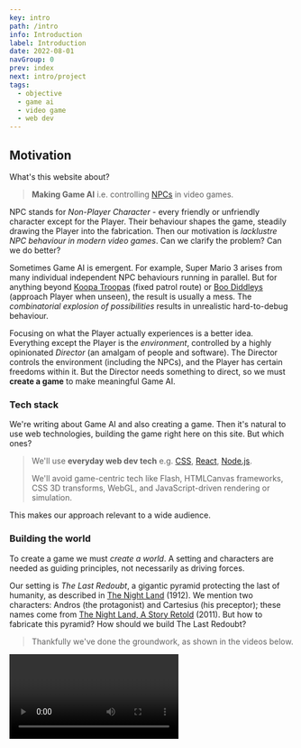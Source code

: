 ```yaml
---
key: intro
path: /intro
info: Introduction
label: Introduction
date: 2022-08-01
navGroup: 0
prev: index
next: intro/project
tags:
  - objective
  - game ai
  - video game
  - web dev
---
```



## Motivation

What's this website about?

> **Making Game AI** i.e. controlling [NPCs](https://en.wikipedia.org/wiki/Non-player_character) in video games.

NPC stands for _Non-Player Character_ - 
every friendly or unfriendly character except for the Player.
Their behaviour shapes the game, steadily drawing the Player into the fabrication.
Then our motivation is _lacklustre NPC behaviour in modern video games_.
Can we clarify the problem?
Can we do better?

Sometimes Game AI is emergent.
For example, Super Mario 3 arises from many individual independent NPC behaviours running in parallel.
But for anything beyond [Koopa Troopas](https://en.wikipedia.org/wiki/Koopa_Troopa) (fixed patrol route) or [Boo Diddleys](https://en.wikipedia.org/wiki/Boo_(character)) (approach Player when unseen),
the result is usually a mess.
The _combinatorial explosion of possibilities_ results in
unrealistic hard-to-debug behaviour.

Focusing on what the Player actually experiences is a better idea.
Everything except the Player is the _environment_, controlled by a highly opinionated _Director_ (an amalgam of people and software).
The Director controls the environment (including the NPCs), and the Player has certain freedoms within it.
But the Director needs something to direct,
so we must **create a game** to make meaningful Game AI.


### Tech stack

We're writing about Game AI and also creating a game.
Then it's natural to use web technologies, building the game right here on this site.
But which ones?

> We'll use **everyday web dev tech** e.g. [CSS](https://en.wikipedia.org/wiki/CSS), [React](https://en.wikipedia.org/wiki/React_(JavaScript_library)#Functional_components), [Node.js](https://en.wikipedia.org/wiki/Node.js).
>
> We'll avoid game-centric tech like Flash, HTMLCanvas frameworks, CSS 3D transforms, WebGL,
> and JavaScript-driven rendering or simulation.

This makes our approach relevant to a wide audience.


### Building the world

To create a game we must _create a world_.
A setting and characters are needed as guiding principles,
not necessarily as driving forces.

Our setting is _The Last Redoubt_, a gigantic pyramid protecting the last of humanity, as described in [The Night Land](https://en.wikipedia.org/wiki/The_Night_Land) (1912).
We mention two characters: Andros (the protagonist) and Cartesius (his preceptor);
these names come from [The Night Land, A Story Retold](https://en.wikipedia.org/wiki/The_Night_Land#Pastiche,_homages_and_sequels) (2011).
But how to fabricate this pyramid?
How should we build The Last Redoubt?

> Thankfully we've done the groundwork, as shown in the videos below.

<Video videoKey="intro-first-videos" />

<aside title="starship-geomorphs">

  The graphics above depict Geomorph 301 (a.k.a. _Bridge_) from Robert Pearce's [Starship Geomorphs 2.0](http://travellerrpgblog.blogspot.com/2018/10/the-starship-geomorphs-book-if-finally.html).
  Actually, we've recreated it using 9 of his [Starship Symbols](http://travellerrpgblog.blogspot.com/2020/08/starship-symbols-book.html).
  These wonderful assets provide one of the foundation stones upon which our game is built.

</aside>

It is worth taking some time to make a few observations about the above videos.

> **The game has a birdseye viewpoint**.
> Avoiding game-centric tech rules out 3D graphics (except isometric).

> **The Player moves by navigating the [navmesh](https://en.wikipedia.org/wiki/Navigation_mesh#:~:text=A%20navigation%20mesh%2C%20or%20navmesh,video%20game%20AI%20in%202000.), opening nearby doors**.
> Mouse clicks are converted into world coordinates.
> Doors are styled clickable [divs](https://developer.mozilla.org/en-US/docs/Web/API/HTMLDivElement).

> **The Player interacts via mouse clicks or touches**.
> We avoid game-centric controls, using standard site interaction instead.

> **The Player is _situated_ with limited visual range**.
> We achieve this using two copies of the [same PNG](/geomorph/g-301--bridge.png "@new-tab") (one atop the other).
> The top one is inverted ([CSS filter](https://developer.mozilla.org/en-US/docs/Web/CSS/filter)) and masked ([CSS clip-path](https://developer.mozilla.org/en-US/docs/Web/CSS/clip-path)).

The camera ([CSS transforms](https://developer.mozilla.org/en-US/docs/Web/CSS/transform)) further restricts what can be seen, although one can peek by panning and zooming.
We've illustrated these points below.

<ImageCarousel
  id="intro-video-frames"
  width={200}
  height={400}
  peekWidth={80}
  baseSrc="/pics/intro-carousel/"
  items={[
    { src: 'birdseye.png', label: 'Birdseye Viewpoint' },
    { src: 'open-nearby-door.png', label: 'Open door via click/touch' },
    { src: 'click-navmesh.png', label: 'Click navmesh to walk' },
    { src: 'enter-door.png', label: 'Entering door changes view'},
    { src: 'can-go-round-corners.png', label: 'Navigate around corners' },
    { src: 'open-door-see-more.png', label: 'Open door & see more' },
    { src: 'pan-zoom-see-more.png', label: 'Pan-zoom to peek' },
  ]}
  blur
  imgStyles={{ marginTop: '-24px', height: 'calc(100% + 24px)' }}  // Crop
  labelTop="10%"
/>

So our approach uses [everyday web dev tech](#intro--tech-stack "@anchor") as promised.
We'll interact with the real McCoy in the next section.
For those itching to see how it is built, check out [this CodeSandbox](https://codesandbox.io/s/tty-world-1-0s9wfl?file=/src/index.js "@new-tab").

### Directing the world

Let's recall our motivation:
> understanding and improving Game AI.

Rather than rely on Player-interaction with independent parallel systems,
we'll intentionally modify the Player's experience.
Examples include:
- Spawn enemy when Player walks through 3 doors.
- Build tension by showing enemies at fringes of vision.
- Tempt Player to particular area and ambush them.
- Indicate room purpose via ghostly replay.
- Orchestrate enemy search party.

We've made good progress towards _building_ a world,
but what about _directing it_ (e.g. specifying the behaviour of NPCs)?

> The [videos above](#intro-first-videos "@anchor") show a [_terminal_](https://xtermjs.org/ "@new-tab") (the black window with mostly green text).
We can type commands and press enter to run them.
Commands are parsed using the excellent [mvdan-sh](https://www.npmjs.com/package/mvdan-sh),
and then interpreted by our own specially written interpreter.
Collectively they convert POSIX-like commands into JavaScript and execute it.

> If Game AI (NPC behaviour) is the interaction between the Director (human-software amalgam) and the Player,
**the Director directs by running commands in one or more terminals**.
These commands may include scripts and long-running processes.

Let's see an example.

1. Try clicking _interact_ below.

   After a few lines, you'll see repetitions __polling for cached query__
   (if not, click reset <Icon icon="refresh" small inline />).
   Clicking disable <Icon icon="cross-circle" small inline />,
   you'll see __paused session__ and the _interact_ button returns.

2. Press _interact_ again, and this time click on the 2nd tab.
   You'll see the world from the videos, we suggest you have a play around.

<Tabs
  id="intro-1"
  initEnabled={false}
  height={500}
  tabs={[
    [
      {
          type: 'terminal',
          filepath: 'intro-tty-1',
          env: { WORLD_KEY: 'intro-world-1', PROFILE: profileLookup['profile-1-a']() },
      },
      { type: 'component', filepath: 'intro-world-1' },
    ],
  ]}
  initHorizontal
  // persistLayout
/>

3. Finally return to the 1st tab and scroll to the top.

  | Line | Info |
  | --- | ----------- |
  | <InlineUniCode>ℹ️</InlineUniCode>`  Running /home/PROFILE` | The absolute path <InlineCode>/home/PROFILE</InlineCode> refers to a string (the terminal's initialisation script). Try typing it into the terminal, or click and paste (easier on a mobile). |
  | `source /etc/util-1` | The 1st line of the string at `/home/PROFILE`. This command executes the string at <InlineCode>/etc/util-1</InlineCode> which defines util functions. |
  | `source /etc/game-1` | From `/home/PROFILE`, <InlineCode>/etc/util-1</InlineCode> defines game-related functions. List all functions via <InlineCode>declare</InlineCode>. |
  | `await-world` | From `/home/PROFILE`, this command awaits a world whose identifier is the string at <InlineCode>/home/WORLD_KEY</InlineCode>. While polling it sends lines, as we saw. |

  What about the rest of `/home/PROFILE`?
  
  It spawns Andros, sets him as the Player,
  and finally initiates 3 long-running background processes.
  That is,
  (a) the camera tracks Andros,
  (b) clicking the navmesh makes him walk,
  (c) clicking outside the navmesh makes him turn.

<aside>

  Our [shell](https://en.wikipedia.org/wiki/Shell_(computing)#Command-line_shells) wraps JavaScript in a Command Line Interface.
  JavaScript is concerned with **values** (primitive or object) rather than files.
  Each terminal has an associated root object where
  e.g. `root.home.PROFILE` is a string defining the initialisation script.
  Shells usually don't echo the initialisation script.
  Ours pastes it into the terminal, producing the above behaviour.

</aside>

We've recorded the above example on desktop and mobile.

<Video videoKey="intro-world-tty-videos" />

### Finished product

Game developers suffer from a disease.
They intend to make a game yet make a _game engine_ instead
(i.e. supporting systems sans unification).
This is a _real problem_ - years of effort with zero result.
However, our driving force is Game AI rather than publishing a game.
We'll avoid _zero result_ by publishing the stepwise process right here.
It is relevant to a wide audience - _web developers_.

We don't believe Game AI can be studied abstractly.
It rarely overlaps with the academic subject known as Artificial Intelligence.
But we shouldn't forget the [Turing Test](https://en.wikipedia.org/wiki/Computing_Machinery_and_Intelligence) was originally a gender-bending party game.
Believable NPC behaviour can be viewed as a kind of Artificial Intelligence (lacking an important analogy: the Turing test admits arbitrary textual input).
Nevertheless, we needn't identify AI with _Computer Vision_ or _Driverless Vehicles_ (impressive as they are).

Lacking an abstract approach, we see no other alternative that embedding Game AI into a game.
Then what's our game going to be?

> **Setting**.
> A gargantuan pyramid housing the last of Earth's humanity, millions of years after the Sun has died. This structure is known as [The Last Redoubt](https://en.wikipedia.org/wiki/The_Night_Land).

> **Story overview**.
> Andros must defend the pyramid against invaders: _mental effluents_ and _unnatural incarnations_ who've broken through the Air Clog.

> **Influences**.
> 1. [Teleglitch](https://en.wikipedia.org/wiki/Teleglitch "@new-tab").
> A top-down survival-horror combat-heavy roguelike.
> 1. [Fallout 1 & 2](https://en.wikipedia.org/wiki/Fallout_(video_game) "@new-tab").
> Oblique-projected turn-based quest/combat-driven open-world RPGs.
> 1. [GTA 1 & 2](https://en.wikipedia.org/wiki/Grand_Theft_Auto_(video_game)).
> Top-down mission/combat-based open-world action games.
>
> Teleglitch (2013) provides the strongest influence.
The protagonist must escape through ~10 levels of a military base (every NPC is hostile).
The top-down line-of-sight view coupled with sound-design, sparse resources, and combat-difficultly produce a feeling of dread.
> Fallout 1 & 2 and GTA 1 & 2 are breathtakingly good open-world games from the late nineties.
They serve as reference points and continual sources of inspiration.


__TODO__
- Description of first mission
- How we'll iterate on the Game AI